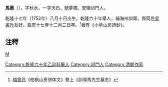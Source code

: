 '''馬惠'''（{{bd|1752年||1813年||Ma}}），字秋水，一字天石，號夢橋。安徽祁門人。

乾隆十七年（1752年）八月十日出生。乾隆六十年舉人，補海州訓導。與同邑[[吳書升|吳書升]]友好。嘉庆十七年十二月三日卒。<ref>[[梅曾亮|梅曾亮]]《柏枫山房骈体文》卷上《訓導馬先生墓志》</ref>著有《小草山房詩鈔》。

==注釋==
{{reflist}}

[[category:清朝詩人|M]]
[[Category:乾隆六十年乙卯科舉人|Category:乾隆六十年乙卯科舉人]]
[[Category:祁門人|Category:祁門人]]
[[Category:清朝作家|Category:清朝作家]]